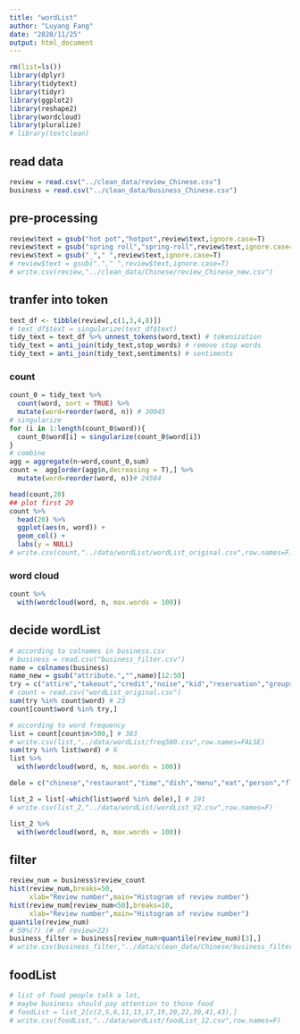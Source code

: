 ```yaml
---
title: "wordList"
author: "Luyang Fang"
date: "2020/11/25"
output: html_document
---
```


```r
rm(list=ls())
library(dplyr)
library(tidytext)
library(tidyr)
library(ggplot2)
library(reshape2)
library(wordcloud)
library(pluralize)
# library(textclean)
```

## read data

```r
review = read.csv("../clean_data/review_Chinese.csv") 
business = read.csv("../clean_data/business_Chinese.csv")
```


## pre-processing

```r
review$text = gsub("hot pot","hotpot",review$text,ignore.case=T)
review$text = gsub("spring roll","spring-roll",review$text,ignore.case=T)
review$text = gsub("_"," ",review$text,ignore.case=T)
# review$text = gsub("."," ",review$text,ignore.case=T)
# write.csv(review,"../clean_data/Chinese/review_Chinese_new.csv")
```



## tranfer into token

```r
text_df <- tibble(review[,c(1,3,4,8)])
# text_df$text = singularize(text_df$text)
tidy_text = text_df %>% unnest_tokens(word,text) # tokenization
tidy_text = anti_join(tidy_text,stop_words) # remove stop words
tidy_text = anti_join(tidy_text,sentiments) # sentiments
```


### count

```r
count_0 = tidy_text %>%
  count(word, sort = TRUE) %>%
  mutate(word=reorder(word, n)) # 30045
# singularize
for (i in 1:length(count_0$word)){
  count_0$word[i] = singularize(count_0$word[i])
}
# combine
agg = aggregate(n~word,count_0,sum)
count =  agg[order(agg$n,decreasing = T),] %>% 
  mutate(word=reorder(word, n))# 24584

head(count,20)
## plot first 20
count %>% 
  head(20) %>%
  ggplot(aes(n, word)) +
  geom_col() +
  labs(y = NULL)
# write.csv(count,"../data/wordList/wordList_original.csv",row.names=F)
```


### word cloud
```r
count %>% 
  with(wordcloud(word, n, max.words = 100))
```

## decide wordList

```r
# according to colnames in business.csv
# business = read.csv("business_filter.csv")
name = colnames(business)
name_new = gsub("attribute.","",name)[12:50]
try = c("attire","takeout","credit","noise","kid","reservation","groups","parking","price","tv","alcohol","bike","delivery","appointment","outdoor","wifi","wheel","ambience","byob","music","dog","dance","age","smoking","smoke","service")
# count = read.csv("wordList_original.csv")
sum(try %in% count$word) # 23
count[count$word %in% try,]
```

```r
# according to word frequency
list = count[count$n>500,] # 383
# write.csv(list,"../data/wordList/freq500.csv",row.names=FALSE)
sum(try %in% list$word) # 6
list %>% 
  with(wordcloud(word, n, max.words = 100))

```



```r
dele = c("chinese","restaurant","time","dish","menu","eat","person","flavor","taste","portion","table","lot","star","asian","quality","bit","minute","2","5","tasty","day","special","3","option","tasted","item","10","home","eating","customer","cooked","hour","4","visit","pittsburgh","huge","told","found","feel","1","piece","inside","house","madison","coming","left","selection","choice","green","white","china","decided","check","extra","half","husband","amount","highly","called","week","size","average","looked","couple","ate","pick","real","expect","15","offer","absolutely","business","close","eaten","kitchen","pay","hand","wife","extremely","standard","money","spring","20","street","bite","30","fan","cook","typical","return","call","finally","bring","reason","regular","6","arrived","red","brought","sit","ago","yelp","front","lady","stop","door","started","guy","past","traditional","add","surprised","seated","wall","type","main","care","prepared","ton","month","stopped","plenty","8","filling","drive","brown","yummy","run","live","waited","start","black","walked","ice","hope","texture","7","late","remember","city","sitting","expected","local","mind","recently","boyfriend","walk","completely","short","choose","low","empty","hungry","seating","rest","understand","honestly","added","sunday","mixed","speak","english","slightly","leftover","life","saturday","simple","filled","including","tonight","level","woman","usual","chance","sign","min","changed","mouth","received","note","paid","downtown","weekend","thick","friday","moved","offered","picture","combination","totally","establishment","heard")

list_2 = list[-which(list$word %in% dele),] # 191
# write.csv(list_2,"../data/wordList/wordList_V2.csv",row.names=F)

list_2 %>% 
  with(wordcloud(word, n, max.words = 100))
```



## filter
```r
review_num = business$review_count
hist(review_num,breaks=50,
     xlab="Review number",main="Histogram of review number")
hist(review_num[review_num<50],breaks=10,
     xlab="Review number",main="Histogram of review number")
quantile(review_num)
# 50%(?) (# of review>22)
business_filter = business[review_num>quantile(review_num)[3],]
# write.csv(business_filter,"../data/clean_data/Chinese/business_filter.csv",row.names=F)
```


## foodList
```r
# list of food people talk a lot, 
# maybe business should pay attention to those food
# foodList = list_2[c(2,5,6,11,13,17,19,20,22,39,41,43),]
# write.csv(foodList,"../data/wordList/foodList_12.csv",row.names=F)
```

